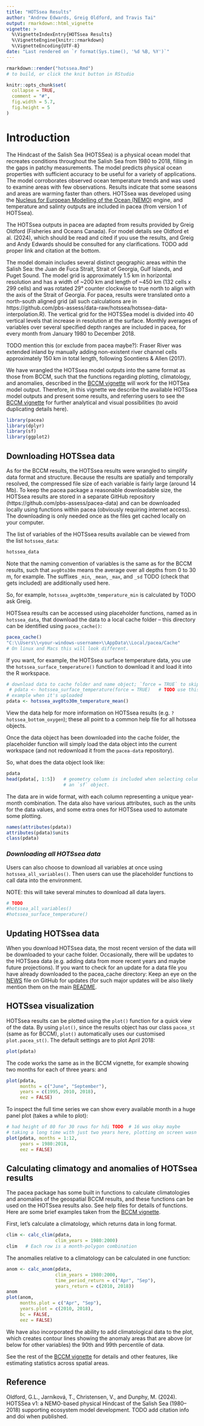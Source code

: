 ```yaml
---
title: "HOTSsea Results"
author: "Andrew Edwards, Greig Oldford, and Travis Tai"
output: rmarkdown::html_vignette
vignette: >
  %\VignetteIndexEntry{HOTSsea Results}
  %\VignetteEngine{knitr::rmarkdown}
  %\VignetteEncoding{UTF-8}
date: "Last rendered on `r format(Sys.time(), '%d %B, %Y')`"
---
```


```r
rmarkdown::render("hotssea.Rmd")
# to build, or click the knit button in RStudio
```

```r
knitr::opts_chunk$set(
  collapse = TRUE,
  comment = "#",
  fig.width = 5.7,
  fig.height = 5
)
```

# Introduction

The Hindcast of the Salish Sea (HOTSSea) is a physical ocean model that
recreates conditions throughout the Salish Sea from 1980 to 2018, filling in the gaps in patchy
measurements. The model predicts physical ocean properties with sufficient accuracy to be useful for
a variety of applications. The model corroborates observed ocean temperature trends and was used
to examine areas with few observations. Results indicate that some seasons and areas are warming
faster than others. HOTSsea was developed using the [Nucleus for European
Modelling of the Ocean
(NEMO)](https://www.earth-prints.org/entities/publication/8682029b-c939-4fea-8b22-67934d7969b7/details-reports)
engine, and temperature and salinty outputs are included in pacea (from version
1 of HOTSsea).

The HOTSsea outputs in pacea are adapted from results
provided by Greig Oldford (Fisheries and Oceans Canada). For model details see Oldford et al. (2024), which
should be read and cited if you use the results, and Greig and Andy Edwards
should be consulted for any clarifications.
TODO add proper link and citation at
the bottom.

The model domain includes several distinct geographic areas within the Salish Sea:
the Juan de Fuca Strait, Strait of Georgia, Gulf Islands, and Puget Sound.
The model grid is approximately 1.5 km in horizontal resolution and has a width of ~200 km and length
of ~450 km (132 cells x 299 cells) and was rotated 29° counter clockwise to true north to
align with the axis of the Strait of Georgia. For pacea, results were translated
onto a north-south aligned grid (all such calculations are in
https://github.com/pbs-assess/data-raw/hotssea/hotssea-data-interpolation.R).
The vertical grid for the HOTSSea model is divided into 40 vertical levels that
increase in resolution at the surface. Monthly averages of variables over several
specified depth ranges are included in pacea, for every month from January 1980 to
December 2018.

TODO mention this (or exclude from pacea maybe?):
Fraser River was extended inland by manually adding non-existent river channel cells approximately
150 km in total length, following Soontiens & Allen (2017).

We have wrangled the HOTSsea model outputs into the same format as those from
BCCM, such that the functions regarding plotting, climatology, and anomalies,
described in the [BCCM vignette](http://htmlpreview.github.io/?https://github.com/pbs-assess/pacea/blob/main/vignettes/bccm.html) will work for the HOTSea model
output. Therefore, in this vignette we describe the available HOTSsea model
outputs and present some results, and referring users to see the [BCCM
vignette](http://htmlpreview.github.io/?https://github.com/pbs-assess/pacea/blob/main/vignettes/bccm.html)
for further analytical and visual possibilities (to avoid duplicating details here).

```r
library(pacea)
library(dplyr)
library(sf)
library(ggplot2)
```

## Downloading HOTSsea data

As for the BCCM results, the HOTSsea results were wrangled to simplify data format and structure. Because the
results are spatially and temporally resolved, the compressed file size of each
variable is fairly large (around 14 Mb). To keep the pacea package a
reasonable downloadable size, the HOTSsea results are stored in a separate GitHub repository
(https://github.com/pbs-assess/pacea-data) and can be downloaded locally using
functions within pacea (obviously requiring internet access). The downloading
is only needed once as the files get cached locally on your computer.

The list of variables of the HOTSsea results available can be viewed from the list
`hotssea_data`:
```r
hotssea_data
```
Note that the naming convention of variables is the same as for the BCCM results, such that
`avg0to30m` means the average over all depths from 0 to 30 m, for example. The
suffixes `_min`, `_mean`, `_max`, and `_sd` TODO (check that gets included) are
additionally used here.

So, for example, `hotssea_avg0to30m_temperature_min` is calculated by TODO ask
Greig.

HOTSsea results can be accessed using placeholder functions, named as in
`hotssea_data`, that download the data to a local cache folder -- this directory can
be identified using `pacea_cache()`:
```r
pacea_cache()
"C:\\Users\\<your-windows-username>\\AppData\\Local/pacea/Cache"
# On linux and Macs this will look different.
```

If you want, for example, the HOTSsea
surface temperature data, you use the `hotssea_surface_temperature()`
function to download it and load it into the R workspace.
```r
# download data to cache folder and name object; `force = TRUE` to skip user prompt
 # pdata <- hotssea_surface_temperature(force = TRUE)   # TODO use this for
# example when it's uploaded
pdata <- hotssea_avg0to30m_temperature_mean()
```

View the data help for more information on HOTSsea results
(e.g. `?hotssea_bottom_oxygen`); these all point to a common help file for all
hotssea objects.

Once the data object has been downloaded into the cache folder, the placeholder
function will simply load the data object into the current workspace (and not
redownload it from the `pacea-data` repository).

So, what does the data object look like:
```r
pdata
head(pdata[, 1:5])   # geometry column is included when selecting columns from
                     # an `sf` object.
```

The data are in wide format, with each column representing a unique year-month
combination. The data also have various attributes, such as the units for the
data values, and some extra ones for HOTSsea used to automate some plotting.
```r
names(attributes(pdata))
attributes(pdata)$units
class(pdata)
```

### *Downloading all HOTSsea data*

Users can also choose to download all variables at once using `hotssea_all_variables()`. Then users can use the placeholder functions to call data into the environment.

NOTE: this will take several minutes to download all data layers.

```r
# TODO
#hotssea_all_variables()
#hotssea_surface_temperature()
```

## Updating HOTSsea data

When you download HOTSsea data, the most recent version of the data will be
downloaded to your cache folder. Occasionally, there will be updates to the
HOTSsea data (e.g. adding data from more recent years and maybe future
projections). If you want to check for an update for a data file you have
already downloaded to the pacea_cache directory:
Keep an eye on the [NEWS](https://github.com/pbs-assess/pacea/blob/main/NEWS.md)
file on GitHub for updates (for such major updates will be also likely mention
them on the main [README](https://github.com/pbs-assess/pacea/).

## HOTSsea visualization

HOTSsea results can be plotted using the `plot()` function for a quick view of the
data. By using `plot()`, since the results object has our class `pacea_st` (same as for
BCCM), `plot()` automatically uses our customised `plot.pacea_st()`. The default
settings are to plot April 2018:
```r
plot(pdata)
```

The code works the same as in the BCCM vignette, for example showing two months
for each of three years:
and
```r
plot(pdata,
     months = c("June", "September"),
     years = c(1995, 2010, 2018),
     eez = FALSE)
```

To inspect the full time series we can show every available month in a huge panel plot
(takes a while to plot):
```r
# had height of 80 for 30 rows for hdi TODO  # 16 was okay maybe
# taking a long time with just two years here, plotting on screen wasn't too bad:
plot(pdata, months = 1:12,
     years = 1980:2018,
     eez = FALSE)
```

## Calculating climatogy and anomalies of HOTSsea results

The pacea package has some built in functions to calculate climatologies and
anomalies of the geospatial BCCM results, and these functions can be used on the
HOTSsea results also. See help files for details of functions. Here are some
brief examples taken from the [BCCM
vignette](http://htmlpreview.github.io/?https://github.com/pbs-assess/pacea/blob/main/vignettes/bccm.html).

First, let's calculate a climatology, which returns data in long format.

```r
clim <- calc_clim(pdata,
                  clim_years = 1980:2000)
clim   # Each row is a month-polygon combination
```

The anomalies relative to a climatology can be calculated in one function:
```r
anom <- calc_anom(pdata,
                  clim_years = 1980:2000,
                  time_period_return = c("Apr", "Sep"),
                  years_return = c(2010, 2018))
anom
plot(anom,
     months.plot = c("Apr", "Sep"),
     years.plot = c(2010, 2018),
     bc = FALSE,
     eez = FALSE)
```

We have also incorporated the ability to add climatological data to the plot, which creates contour lines showing the anomaly areas that are above (or below for other variables) the 90th and 99th percentile of data.

See the rest of the [BCCM
vignette](http://htmlpreview.github.io/?https://github.com/pbs-assess/pacea/blob/main/vignettes/bccm.html)
for details and other features, like estimating statistics across spatial areas.

## Reference

Oldford, G.L., Jarníková, T., Christensen, V., and Dunphy, M. (2024).
HOTSSea v1: a NEMO-based physical Hindcast of the Salish Sea (1980–2018)
supporting ecosystem model development.  TODO add citation info and doi when published.
